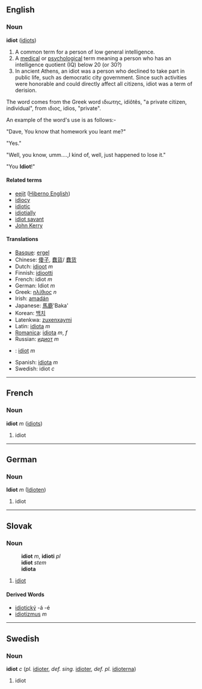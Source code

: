 ==English==
===Noun===
'''idiot''' ([[idiots]])

#  A common term for a person of low general intelligence.
#  A [[medical]] or [[psychological]] term meaning a person who has an intelligence quotient (IQ) below 20 (or 30?)
# In ancient Athens, an idiot was a person who declined to take part in public life, such as democratic city government. Since such activities were honorable and could directly affect all citizens, idiot was a term of derision.

The word comes from the Greek word ιδιωτης, idiôtês, "a private citizen, individual", from ιδιος, idios, "private".

An example of the word's use is as follows:-

"Dave, You know that homework you leant me?"

"Yes."

"Well, you know, umm....,I kind of, well, just happened to lose it."

"You '''Idiot'''!"


====Related terms====
*[[eejit]] ([[Hiberno English]])
*[[idiocy]]
*[[idiotic]]
*[[idiotially]]
*[[idiot savant]]
*[[John Kerry]]

====Translations====
*[[Basque]]: [[ergel]]
*Chinese: [[傻子]], [[蠢貨]]/ [[蠢货]]
*Dutch: [[idioot]] ''m''
*Finnish: [[idiootti]]
*French: idiot ''m''
*German: Idiot ''m''
*Greek: [[ηλίθιος]] ''n''
*Irish: [[amadán]]
*Japanese: [[馬鹿]]'Baka'
*Korean: [[백치]]
*Latenkwa: [[zuxenxaymi]]
*Latin: [[idiota]] ''m''
*[[Romanica]]: [[idiota]] ''m'', ''f''
*Russian: [[идиот]] ''m''
*{{sk}}: [[idiot#Slovak|idiot]] ''m''
*Spanish: [[idiota]] ''m''
*Swedish: idiot ''c''

----

==French==
===Noun===
'''idiot''' ''m'' ([[idiots]])

# idiot

----

==German==
===Noun===
'''Idiot''' ''m'' ([[Idioten]])

# idiot


----
==Slovak==
===Noun===
:'''idiot''' ''m'', '''idioti''' ''pl''
:'''idiot''' ''stem''
:'''idiota''' ''{{gensg}}''
:{{decpat}} {{chlap}}
# [[idiot#English|idiot]]
====Derived Words====
* [[idiotický]] -á -é
* [[idiotizmus]] ''m''
----

==Swedish==
===Noun===
'''idiot''' ''c'' (''pl.'' [[idioter]], ''def. sing.'' [[idioter]], ''def. pl.'' [[idioterna]])

# idiot